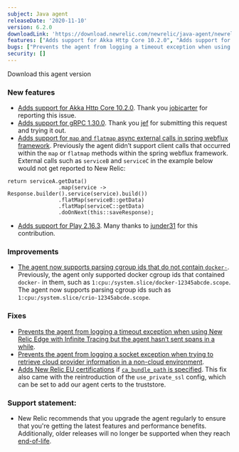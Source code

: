 ```yaml
---
subject: Java agent
releaseDate: '2020-11-10'
version: 6.2.0
downloadLink: 'https://download.newrelic.com/newrelic/java-agent/newrelic-agent/6.2.0/'
features: ["Adds support for Akka Http Core 10.2.0", "Adds support for gRPC 1.30.0", "Adds support for map and flatmap async external calls in spring webflux framework", "Adds support for Play 2.16.3", "The agent now supports parsing cgroup ids that do not contain docker-"]
bugs: ["Prevents the agent from logging a timeout exception when using New Relic Edge with Infinite Tracing", "Prevents the agent from logging a socket exception when trying to retrieve cloud provider information in a non-cloud environment", "Adds New Relic EU certifications if ca_bundle_path is specified. This fix also reintroduces the use_private_ssl config, which can be set to add NR agent certs to the truststore."]
security: []
---
```


<ButtonGroup>
  <ButtonLink
    role="button"
    to="https://download.newrelic.com/newrelic/java-agent/newrelic-agent/6.2.0/"
    variant="primary"
  >
    Download this agent version
  </ButtonLink>
</ButtonGroup>

### New features

* [Adds support for Akka Http Core 10.2.0](https://github.com/newrelic/newrelic-java-agent/pull/90). Thank you [jobicarter](https://github.com/jobicarter) for reporting this issue.
* [Adds support for gRPC 1.30.0](https://github.com/newrelic/newrelic-java-agent/pull/92). Thank you [jef](https://github.com/jef) for submitting this request and trying it out.
* [Adds support for `map` and `flatmap` async external calls in spring webflux framework](https://github.com/newrelic/newrelic-java-agent/pull/93). Previously the agent didn’t support client calls that occurred within the `map` or `flatmap` methods within the spring webflux framework. External calls such as `serviceB` and `serviceC` in the example below would not get reported to New Relic:

```
return serviceA.getData()
                .map(service -> Response.builder().service(service).build())
                .flatMap(serviceB::getData)
                .flatMap(serviceC::getData)
                .doOnNext(this::saveResponse);
```

* [Adds support for Play 2.16.3](https://github.com/newrelic/newrelic-java-agent/pull/97). Many thanks to [junder31](https://github.com/junder31) for this contribution.

### Improvements

* [The agent now supports parsing cgroup ids that do not contain `docker-`](https://github.com/newrelic/newrelic-java-agent/pull/87). Previously, the agent only supported docker cgroup ids that contained `docker-` in them, such as `1:cpu:/system.slice/docker-12345abcde.scope`. The agent now supports parsing cgroup ids such as `1:cpu:/system.slice/crio-12345abcde.scope`.

### Fixes

* [Prevents the agent from logging a timeout exception when using New Relic Edge with Infinite Tracing but the agent hasn’t sent spans in a while](https://github.com/newrelic/newrelic-java-agent/pull/76).
* [Prevents the agent from logging a socket exception when trying to retrieve cloud provider information in a non-cloud environment](https://github.com/newrelic/newrelic-java-agent/pull/80).
* [Adds New Relic EU certifications](https://github.com/newrelic/newrelic-java-agent/pull/89) if [`ca_bundle_path` is specified](https://docs.newrelic.com/docs/agents/java-agent/configuration/configuring-your-ssl-certificates). This fix also came with the reintroduction of the `use_private_ssl` config, which can be set to add our agent certs to the truststore.

### Support statement:

* New Relic recommends that you upgrade the agent regularly to ensure that you're getting the latest features and performance benefits. Additionally, older releases will no longer be supported when they reach [end-of-life](https://docs.newrelic.com/docs/using-new-relic/cross-product-functions/install-configure/notification-changes-new-relic-saas-features-distributed-software).
